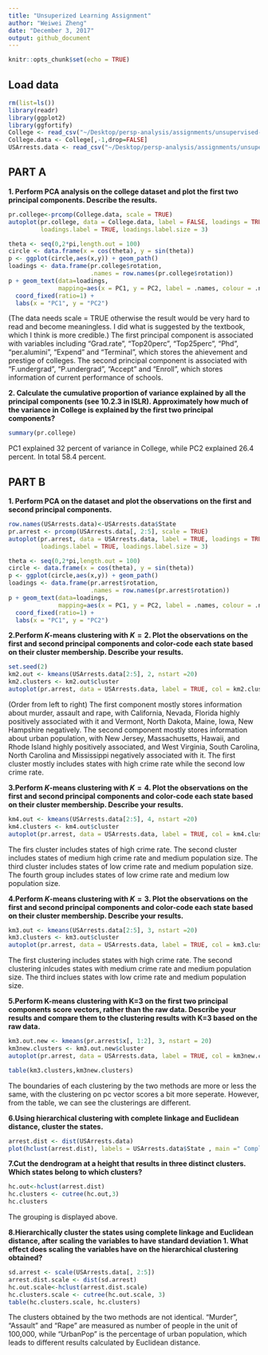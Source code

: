 ```yaml
---
title: "Unsuperized Learning Assignment"
author: "Weiwei Zheng"
date: "December 3, 2017"
output: github_document
---
```


```r
knitr::opts_chunk$set(echo = TRUE)
```

## Load data
```r
rm(list=ls())
library(readr)
library(ggplot2)
library(ggfortify)
College <- read_csv("~/Desktop/persp-analysis/assignments/unsupervised-learning/data/College.csv")
College.data <- College[,-1,drop=FALSE] 
USArrests.data <- read_csv("~/Desktop/persp-analysis/assignments/unsupervised-learning/data/USArrests.csv")
```

## PART A

**1. Perform PCA analysis on the college dataset and plot the first two principal components. Describe the results.**

```r
pr.college<-prcomp(College.data, scale = TRUE) 
autoplot(pr.college, data = College.data, label = FALSE, loadings = TRUE, loadings.colour = 'blue',
         loadings.label = TRUE, loadings.label.size = 3)
```


```r
theta <- seq(0,2*pi,length.out = 100)
circle <- data.frame(x = cos(theta), y = sin(theta))
p <- ggplot(circle,aes(x,y)) + geom_path()
loadings <- data.frame(pr.college$rotation, 
                       .names = row.names(pr.college$rotation))
p + geom_text(data=loadings, 
              mapping=aes(x = PC1, y = PC2, label = .names, colour = .names)) +
  coord_fixed(ratio=1) +
  labs(x = "PC1", y = "PC2")
```

(The data needs scale = TRUE otherwise the result would be very hard to read and become meaningless. I did what is suggested by the textbook, which I think is more credible.) The first principal component is associated with variables including "Grad.rate", "Top20perc", "Top25perc", "Phd", "per.alumini", "Expend" and "Terminal", which stores the ahievement and prestige of colleges. The second principal component is associated with "F.undergrad", "P.undergrad", "Accept" and "Enroll", which stores information of current performance of schools.

**2. Calculate the cumulative proportion of variance explained by all the principal components (see 10.2.3 in ISLR). Approximately how much of the variance in College is explained by the first two principal components?**

```r
summary(pr.college)
```

PC1 explained 32 percent of variance in College, while PC2 explained 26.4 percent. In total 58.4 percent. 

## PART B

**1. Perform PCA on the dataset and plot the observations on the first and second principal components.**

```r
row.names(USArrests.data)<-USArrests.data$State
pr.arrest <- prcomp(USArrests.data[, 2:5], scale = TRUE) 
autoplot(pr.arrest, data = USArrests.data, label = TRUE, loadings = TRUE, loadings.colour = 'blue',
         loadings.label = TRUE, loadings.label.size = 3)
```
```r
theta <- seq(0,2*pi,length.out = 100)
circle <- data.frame(x = cos(theta), y = sin(theta))
p <- ggplot(circle,aes(x,y)) + geom_path()
loadings <- data.frame(pr.arrest$rotation, 
                       .names = row.names(pr.arrest$rotation))
p + geom_text(data=loadings, 
              mapping=aes(x = PC1, y = PC2, label = .names, colour = .names)) +
  coord_fixed(ratio=1) +
  labs(x = "PC1", y = "PC2")
```

**2.Perform $K$-means clustering with $K=2$. Plot the observations on the first and second principal components and color-code each state based on their cluster membership. Describe your results.**

```r
set.seed(2)
km2.out <- kmeans(USArrests.data[2:5], 2, nstart =20)
km2.clusters <- km2.out$cluster
autoplot(pr.arrest, data = USArrests.data, label = TRUE, col = km2.clusters, loadings = TRUE, loadings.colour = 'blue',loadings.label = TRUE, loadings.label.size = 3)
```
(Order from left to right)
The first component mostly stores information about murder, assault and rape, with California, Nevada, Florida highly positively associated with it and Vermont, North Dakota, Maine, Iowa, New Hampshire negatively. The second component mostly stores information about urban population, with New Jersey, Massachusetts, Hawaii, and Rhode Island highly positively associated, and West Virginia, South Carolina, North Carolina and Mississippi negatively associated with it. The first cluster mostly includes states with high crime rate while the second low crime rate.

**3.Perform $K$-means clustering with $K=4$. Plot the observations on the first and second principal components and color-code each state based on their cluster membership. Describe your results.**

```r
km4.out <- kmeans(USArrests.data[2:5], 4, nstart =20)
km4.clusters <- km4.out$cluster
autoplot(pr.arrest, data = USArrests.data, label = TRUE, col = km4.clusters, loadings = TRUE, loadings.colour = 'blue',loadings.label = TRUE, loadings.label.size = 3)
```

The firs cluster includes states of high crime rate. The second cluster includes states of medium high crime rate and medium population size. The third cluster includes states of low crime rate and medium population size. The fourth group includes states of low crime rate and medium low population size.

**4.Perform $K$-means clustering with $K=3$. Plot the observations on the first and second principal components and color-code each state based on their cluster membership. Describe your results.**

```r
km3.out <- kmeans(USArrests.data[2:5], 3, nstart =20)
km3.clusters <- km3.out$cluster
autoplot(pr.arrest, data = USArrests.data, label = TRUE, col = km3.clusters, loadings = TRUE, loadings.colour = 'blue',loadings.label = TRUE, loadings.label.size = 3)
```
The first clustering includes states with high crime rate. The second clustering inlcudes states with medium crime rate and medium population size. The third inclues states with low crime rate and medium population size. 

**5.Perform K-means clustering with K=3 on the first two principal components score vectors, rather than the raw data. Describe your results and compare them to the clustering results with K=3 based on the raw data.**
```r
km3.out.new <- kmeans(pr.arrest$x[, 1:2], 3, nstart = 20)
km3new.clusters <- km3.out.new$cluster
autoplot(pr.arrest, data = USArrests.data, label = TRUE, col = km3new.clusters, loadings = TRUE, loadings.colour = 'blue',loadings.label = TRUE, loadings.label.size = 3, main = "K-means of 3 on First Two Score Vectors ")
```
```r
table(km3.clusters,km3new.clusters)
```

The boundaries of each clustering by the two methods are more or less the same, with the clustering on pc vector scores a bit more seperate. However, from the table, we can see the clusterings are different.  

**6.Using hierarchical clustering with complete linkage and Euclidean distance, cluster the states.**
```r
arrest.dist <- dist(USArrests.data)
plot(hclust(arrest.dist), labels = USArrests.data$State , main =" Complete Linkage ", xlab ="", sub ="", ylab ="")
```

**7.Cut the dendrogram at a height that results in three distinct clusters. Which states belong to which clusters?**

```r
hc.out<-hclust(arrest.dist)
hc.clusters <- cutree(hc.out,3) 
hc.clusters
```
The grouping is displayed above.

**8.Hierarchically cluster the states using complete linkage and Euclidean distance, after scaling the variables to have standard deviation $1$. What effect does scaling the variables have on the hierarchical clustering obtained?**

```r

sd.arrest <- scale(USArrests.data[, 2:5])
arrest.dist.scale <- dist(sd.arrest)
hc.out.scale<-hclust(arrest.dist.scale)
hc.clusters.scale <- cutree(hc.out.scale, 3)
table(hc.clusters.scale, hc.clusters)

```

The clusters obtained by the two methods are not identical. "Murder", "Assault" and "Rape" are measured as number of people in the unit of 100,000, while "UrbanPop" is the percentage of urban population, which leads to different results calculated by Euclidean distance.